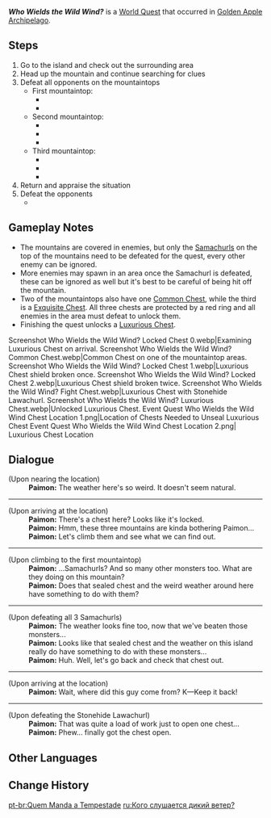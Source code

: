 {{Quest Infobox
|id            = 79002
|image         = Golden Apple Archipelago Broken Isle 2.png
|type          = World
|area          = Golden Apple Archipelago
|subarea       = Broken Isle
|summary       = 
|requirement   = 
|startLocation = [[Broken Isle/1.6|Broken Isle]], [[Golden Apple Archipelago/1.6|Golden Apple Archipelago]]
|prev          = 
|next          = 
|exp           = 400
|mora          = 20,000
|primogems     = 50
|other         = 
|event_name    = Version 1.6
|characters    = Paimon; Traveler
}}
'''''Who Wields the Wild Wind?''''' is a [[World Quest]] that occurred in [[Golden Apple Archipelago/1.6|Golden Apple Archipelago]].

==Steps==
<!-- Include the following for World Quests since they need to be found before starting them:
Start the quest by talking to ??? near ???. (Location in Notes)
-->
# Go to the island and check out the surrounding area
# Head up the mountain and continue searching for clues
# Defeat all opponents on the mountaintops
#* First mountaintop:
#**{{Enemy|Hydro Samachurl|x=1}}
#**{{Enemy|Hydro Slime|x=2}}
#* Second mountaintop:
#**{{Enemy|Anemo Samachurl|x=1}}
#**{{Enemy|Wooden Shield Hilichurl Guard|x=1}}
#**{{Enemy|Pyro Hilichurl Shooter|x=1}}
#* Third mountaintop:
#**{{Enemy|Cryo Samachurl|x=1}}
#**{{Enemy|Wooden Shield Hilichurl Guard|x=2}}
#**{{Enemy|Mitachurl|x=1}}
# Return and appraise the situation
# Defeat the opponents
#* {{Enemy|Stonehide Lawachurl|x=1}}

==Gameplay Notes==
<!-- Any notes that will help complete the quest -->
* The mountains are covered in enemies, but only the [[Samachurls]] on the top of the mountains need to be defeated for the quest, every other enemy can be ignored.
* More enemies may spawn in an area once the Samachurl is defeated, these can be ignored as well but it's best to be careful of being hit off the mountain.
* Two of the mountaintops also have one [[Common Chest]], while the third is a [[Exquisite Chest]]. All three chests are protected by a red ring and all enemies in the area must defeat to unlock them.
* Finishing the quest unlocks a [[Luxurious Chest]].
<gallery>
Screenshot Who Wields the Wild Wind? Locked Chest 0.webp|Examining Luxurious Chest on arrival.
Screenshot Who Wields the Wild Wind? Common Chest.webp|Common Chest on one of the mountaintop areas.
Screenshot Who Wields the Wild Wind? Locked Chest 1.webp|Luxurious Chest shield broken once.
Screenshot Who Wields the Wild Wind? Locked Chest 2.webp|Luxurious Chest shield broken twice.
Screenshot Who Wields the Wild Wind? Fight Chest.webp|Luxurious Chest with Stonehide Lawachurl.
Screenshot Who Wields the Wild Wind? Luxurious Chest.webp|Unlocked Luxurious Chest.
Event Quest Who Wields the Wild Wind Chest Location 1.png|Location of Chests Needed to Unseal Luxurious Chest
Event Quest Who Wields the Wild Wind Chest Location 2.png| Luxurious Chest Location
</gallery>

==Dialogue==
{{Quest Description|No one knows why, but this island seems to be forever affected by strange weather conditions...}}
{{Dialogue start}}
;(Upon nearing the location)
:'''Paimon:''' The weather here's so weird. It doesn't seem natural.
----
;(Upon arriving at the location)
:'''Paimon:''' There's a chest here? Looks like it's locked.
:'''Paimon:''' Hmm, these three mountains are kinda bothering Paimon...
:'''Paimon:''' Let's climb them and see what we can find out.
----
;(Upon climbing to the first mountaintop)
:'''Paimon:''' ...Samachurls? And so many other monsters too. What are they doing on this mountain?
:'''Paimon:''' Does that sealed chest and the weird weather around here have something to do with them?
----
;(Upon defeating all 3 Samachurls)
:'''Paimon:''' The weather looks fine too, now that we've beaten those monsters...
:'''Paimon:''' Looks like that sealed chest and the weather on this island really do have something to do with these monsters...
:'''Paimon:''' Huh. Well, let's go back and check that chest out.
----
;(Upon arriving at the location)
:'''Paimon:''' Wait, where did this guy come from? K&mdash;Keep it back!
----
;(Upon defeating the Stonehide Lawachurl)
:'''Paimon:''' That was quite a load of work just to open one chest...
:'''Paimon:''' Phew... finally got the chest open.
{{Dialogue end}}

==Other Languages==
{{Other Languages
|en      = Who Wields the Wild Wind?
|zhs     = 狂风，听谁号令
|zhs_rm  = Kuángfēng, Tīng Shuí Hàolìng?
|zht     = 狂風，聽誰號令
|zht_rm  = Kuángfēng, Tīng Shuí Hàolìng?
|zh_tl   = Wild Wind, Whose Orders Does [It] Obey?
|ja      = 風よ、主の命に応えよ！
|ja_rm   = Kaze yo, Aruji no Inochi ni Kotae yo!{{Assumed}}
|ja_tl   = Wind, Respond to Lord's Command!
|ko      = 누가 광풍을 불렀는가
|ko_rm   = Nuga Gwangpung-eul Bulleonneunga
|ko_tl   = Who Called Gale
|es      = ¿A quién obedece la tempestad?
|es_tl   = 
|fr      = Le maître des vents sauvages ?
|fr_tl   = The Master of the Wild Winds?
|ru      = Кого слушается дикий ветер?
|ru_tl   = Who Does the Wild Wind Obey?
|th      = ผู้บันดาลให้เกิดพายุ
|th_rm   = 
|th_tl   = 
|vi      = Cuồng phong, nghe ai hiệu lệnh
|vi_tl   = 
|de      = Vor wem beugt sich der wilde Wind?
|de_tl   = For Whom Bows the Wild Wind?
|id      = Siapa yang Bisa Mengendalikan Badai
|id_tl   = Who Can Control the Storm
|pt      = Quem Manda a Tempestade
|pt_tl   = Who Leads the Storm
}}

==Change History==
{{Change History|1.6}}

[[pt-br:Quem Manda a Tempestade]]
[[ru:Кого слушается дикий ветер?]]